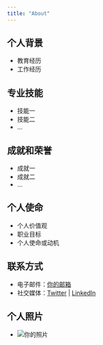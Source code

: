 ```yaml
---
title: "About"
---
```



## 个人背景
- 教育经历
- 工作经历

## 专业技能
- 技能一
- 技能二
- ...

## 成就和荣誉
- 成就一
- 成就二
- ...

## 个人使命
- 个人价值观
- 职业目标
- 个人使命或动机

## 联系方式
- 电子邮件：[你的邮箱](mailto:你的邮箱) <!-- 这是你的电子邮件地址 -->
- 社交媒体：[Twitter](你的 Twitter 链接) | [LinkedIn](你的 LinkedIn 链接) <!-- 这是你的社交媒体链接 -->

## 个人照片
- ![你的照片](链接) <!-- 这是你的个人照片 -->

